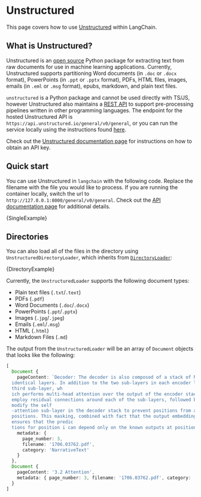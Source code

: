 
# Unstructured

This page covers how to use [Unstructured](https://unstructured.io) within LangChain.

## What is Unstructured?

Unstructured is an [open source](https://github.com/Unstructured-IO/unstructured) Python package for extracting text from raw documents for use in machine learning applications. Currently, Unstructured supports partitioning Word documents (in `.doc` or `.docx` format), PowerPoints (in `.ppt` or `.pptx` format), PDFs, HTML files, images, emails (in `.eml` or `.msg` format), epubs, markdown, and plain text files.

`unstructured` is a Python package and cannot be used directly with TS/JS, however Unstructured also maintains a [REST API](https://github.com/Unstructured-IO/unstructured-api) to support pre-processing pipelines written in other programming languages. The endpoint for the hosted Unstructured API is `https://api.unstructured.io/general/v0/general`, or you can run the service locally using the instructions found [here](https://github.com/Unstructured-IO/unstructured-api#dizzy-instructions-for-using-the-docker-image).

Check out the [Unstructured documentation page](https://unstructured-io.github.io/unstructured/) for instructions on how to obtain an API key.

## Quick start

You can use Unstructured in `langchain` with the following code.
Replace the filename with the file you would like to process.
If you are running the container locally, switch the url to `http://127.0.0.1:8000/general/v0/general`.
Check out the [API documentation page](https://api.unstructured.io/general/docs) for additional details.


<CodeBlock language="typescript">{SingleExample}</CodeBlock>

## Directories

You can also load all of the files in the directory using `UnstructuredDirectoryLoader`, which inherits from [`DirectoryLoader`](/docs/modules/data_connection/document_loaders/integrations/file_loaders/directory):


<CodeBlock language="typescript">{DirectoryExample}</CodeBlock>

Currently, the `UnstructuredLoader` supports the following document types:

- Plain text files (`.txt`/`.text`)
- PDFs (`.pdf`)
- Word Documents (`.doc`/`.docx`)
- PowerPoints (`.ppt`/`.pptx`)
- Images (`.jpg`/`.jpeg`)
- Emails (`.eml`/`.msg`)
- HTML (`.html`)
- Markdown Files (`.md`)

The output from the `UnstructuredLoader` will be an array of `Document` objects that looks like the following:

```typescript
[
  Document {
    pageContent: `Decoder: The decoder is also composed of a stack of N = 6
  identical layers. In addition to the two sub-layers in each encoder layer, the decoder inserts a
  third sub-layer, wh
  ich performs multi-head attention over the output of the encoder stack. Similar to the encoder, we
  employ residual connections around each of the sub-layers, followed by layer normalization. We also
  modify the self
  -attention sub-layer in the decoder stack to prevent positions from attending to subsequent
  positions. This masking, combined with fact that the output embeddings are offset by one position,
  ensures that the predic
  tions for position i can depend only on the known outputs at positions less than i.`,
    metadata: {
      page_number: 3,
      filename: '1706.03762.pdf',
      category: 'NarrativeText'
    }
  },
  Document {
    pageContent: '3.2 Attention',
    metadata: { page_number: 3, filename: '1706.03762.pdf', category: 'Title'
  }
]
```
